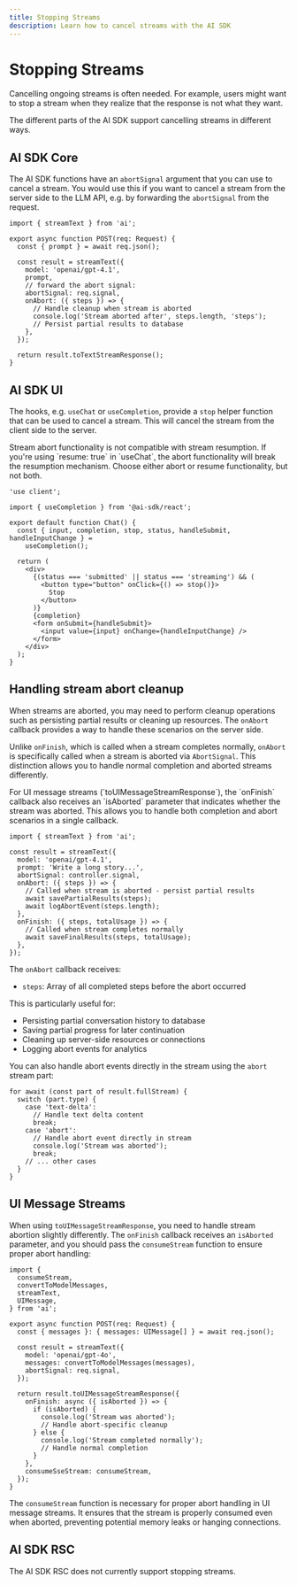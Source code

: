 ```yaml
---
title: Stopping Streams
description: Learn how to cancel streams with the AI SDK
---
```


# Stopping Streams

Cancelling ongoing streams is often needed.
For example, users might want to stop a stream when they realize that the response is not what they want.

The different parts of the AI SDK support cancelling streams in different ways.

## AI SDK Core

The AI SDK functions have an `abortSignal` argument that you can use to cancel a stream.
You would use this if you want to cancel a stream from the server side to the LLM API, e.g. by
forwarding the `abortSignal` from the request.

```tsx highlight="10,11,12-16"
import { streamText } from 'ai';

export async function POST(req: Request) {
  const { prompt } = await req.json();

  const result = streamText({
    model: 'openai/gpt-4.1',
    prompt,
    // forward the abort signal:
    abortSignal: req.signal,
    onAbort: ({ steps }) => {
      // Handle cleanup when stream is aborted
      console.log('Stream aborted after', steps.length, 'steps');
      // Persist partial results to database
    },
  });

  return result.toTextStreamResponse();
}
```

## AI SDK UI

The hooks, e.g. `useChat` or `useCompletion`, provide a `stop` helper function that can be used to cancel a stream.
This will cancel the stream from the client side to the server.

<Note type="warning">
  Stream abort functionality is not compatible with stream resumption. If you're
  using `resume: true` in `useChat`, the abort functionality will break the
  resumption mechanism. Choose either abort or resume functionality, but not
  both.
</Note>

```tsx file="app/page.tsx" highlight="9,18-20"
'use client';

import { useCompletion } from '@ai-sdk/react';

export default function Chat() {
  const { input, completion, stop, status, handleSubmit, handleInputChange } =
    useCompletion();

  return (
    <div>
      {(status === 'submitted' || status === 'streaming') && (
        <button type="button" onClick={() => stop()}>
          Stop
        </button>
      )}
      {completion}
      <form onSubmit={handleSubmit}>
        <input value={input} onChange={handleInputChange} />
      </form>
    </div>
  );
}
```

## Handling stream abort cleanup

When streams are aborted, you may need to perform cleanup operations such as persisting partial results or cleaning up resources. The `onAbort` callback provides a way to handle these scenarios on the server side.

Unlike `onFinish`, which is called when a stream completes normally, `onAbort` is specifically called when a stream is aborted via `AbortSignal`. This distinction allows you to handle normal completion and aborted streams differently.

<Note>
  For UI message streams (`toUIMessageStreamResponse`), the `onFinish` callback
  also receives an `isAborted` parameter that indicates whether the stream was
  aborted. This allows you to handle both completion and abort scenarios in a
  single callback.
</Note>

```tsx highlight="8-12"
import { streamText } from 'ai';

const result = streamText({
  model: 'openai/gpt-4.1',
  prompt: 'Write a long story...',
  abortSignal: controller.signal,
  onAbort: ({ steps }) => {
    // Called when stream is aborted - persist partial results
    await savePartialResults(steps);
    await logAbortEvent(steps.length);
  },
  onFinish: ({ steps, totalUsage }) => {
    // Called when stream completes normally
    await saveFinalResults(steps, totalUsage);
  },
});
```

The `onAbort` callback receives:

- `steps`: Array of all completed steps before the abort occurred

This is particularly useful for:

- Persisting partial conversation history to database
- Saving partial progress for later continuation
- Cleaning up server-side resources or connections
- Logging abort events for analytics

You can also handle abort events directly in the stream using the `abort` stream part:

```tsx highlight="8-12"
for await (const part of result.fullStream) {
  switch (part.type) {
    case 'text-delta':
      // Handle text delta content
      break;
    case 'abort':
      // Handle abort event directly in stream
      console.log('Stream was aborted');
      break;
    // ... other cases
  }
}
```

## UI Message Streams

When using `toUIMessageStreamResponse`, you need to handle stream abortion slightly differently. The `onFinish` callback receives an `isAborted` parameter, and you should pass the `consumeStream` function to ensure proper abort handling:

```tsx highlight="5,19,20-24,26"
import {
  consumeStream,
  convertToModelMessages,
  streamText,
  UIMessage,
} from 'ai';

export async function POST(req: Request) {
  const { messages }: { messages: UIMessage[] } = await req.json();

  const result = streamText({
    model: 'openai/gpt-4o',
    messages: convertToModelMessages(messages),
    abortSignal: req.signal,
  });

  return result.toUIMessageStreamResponse({
    onFinish: async ({ isAborted }) => {
      if (isAborted) {
        console.log('Stream was aborted');
        // Handle abort-specific cleanup
      } else {
        console.log('Stream completed normally');
        // Handle normal completion
      }
    },
    consumeSseStream: consumeStream,
  });
}
```

The `consumeStream` function is necessary for proper abort handling in UI message streams. It ensures that the stream is properly consumed even when aborted, preventing potential memory leaks or hanging connections.

## AI SDK RSC

<Note type="warning">
  The AI SDK RSC does not currently support stopping streams.
</Note>
